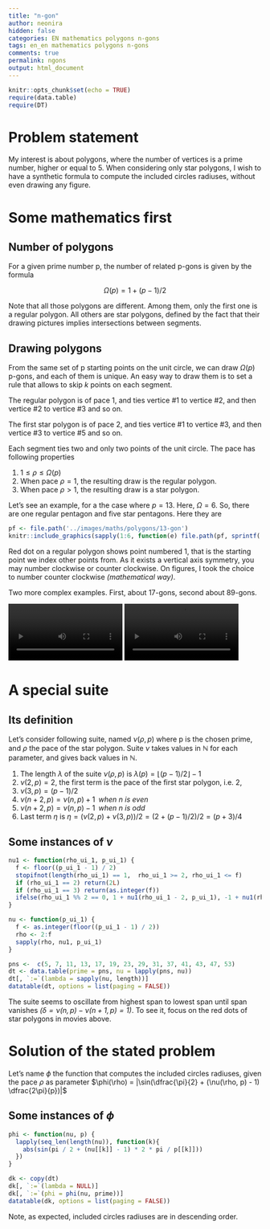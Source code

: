 ```yaml
---
title: "n-gon"
author: neonira
hidden: false
categories: EN mathematics polygons n-gons
tags: en_en mathematics polygons n-gons
comments: true
permalink: ngons
output: html_document
---
```


```r
knitr::opts_chunk$set(echo = TRUE)
require(data.table)
require(DT)
```

# Problem statement

My interest is about polygons, where the number of vertices is a prime number, higher or equal to 5. 
When considering only star polygons, I wish to have a synthetic formula to compute the included circles radiuses, without even drawing any figure.  

# Some mathematics first

## Number of polygons

For a given prime number p, the number of related p-gons is given by the formula

$$ \Omega(p) =  1 + (p - 1) / 2 $$

Note that all those polygons are different.  Among them, only the first one is a regular polygon. All others are star polygons, defined by the fact that their drawing pictures implies intersections between segments. 

## Drawing polygons

From the same set of p starting points on the unit circle, we can draw $\Omega(p)$ p-gons, and each of them is unique. An easy way to draw them is to set a rule that allows to skip $k$ points on each segment. 

The regular polygon is of pace 1, and ties vertice #1 to vertice #2, and then vertice #2 to vertice #3 and so on. 

The first star polygon is of pace 2, and ties vertice #1 to vertice #3, and then vertice #3 to vertice #5 and so on. 

Each segment ties two and only two points of the unit circle. The pace has following properties

1. $1 \leqslant \rho \leqslant \Omega(p)$
1. When pace $\rho = 1$, the resulting draw is the regular polygon.
1. When pace $\rho \gt 1$, the resulting draw is a star polygon. 


Let's see an example, for a the case where $p = 13$. Here, $\Omega = 6$. So, there are one regular pentagon and five star pentagons. Here they are 

```r
pf <- file.path('../images/maths/polygons/13-gon')
knitr::include_graphics(sapply(1:6, function(e) file.path(pf, sprintf('graph-%03d.png', e))))
```

Red dot on a regular polygon shows point numbered 1, that is the starting point we index other points from. As it exists a vertical axis symmetry, you may number clockwise or counter clockwise. On figures, I took the choice to number counter clockwise <cite class='comment'>(mathematical way)</cite>. 

Two more complex examples. First, about 17-gons, second about 89-gons.

<video width="45%" controls>
  <source src="../images/maths/polygons/video/17-gon.mp4" type="video/mp4">
</video>
<video width="45%" controls>
  <source src="../images/maths/polygons/video/89-gon.mp4" type="video/mp4">
</video>

# A special suite

## Its definition 

Let's consider following suite, named $\nu(\rho, p)$ where p is the chosen prime, and $\rho$ the pace of the star polygon. Suite $\nu$ takes values in &#x2115; for each parameter, and gives back values in &#x2115;. 

1. The length $\lambda$ of the suite $\nu(\rho, p)$ is $\lambda(p) = \lfloor (p - 1) / 2 \rfloor - 1$
1. $\nu(2, p) = 2$, the first term is the pace of the first star polygon, i.e. 2, 
1. $\nu(3, p) = (p - 1) / 2$ 
1. $\nu(n + 2, p) = \nu(n, p) + 1\;\;when\:n\:is\:even$
1. $\nu(n + 2, p) = \nu(n, p) -1\;\;when\:n\:is\:odd$
1. Last term $\eta$ is $\eta = (\nu(2, p) + \nu(3, p)) / 2 = (2 + ( p - 1) / 2) / 2 = (p + 3) / 4$


## Some instances of $\nu$

```r

nu1 <- function(rho_ui_1, p_ui_1) {
  f <- floor((p_ui_1 - 1) / 2)
  stopifnot(length(rho_ui_1) == 1,  rho_ui_1 >= 2, rho_ui_1 <= f)
  if (rho_ui_1 == 2) return(2L)
  if (rho_ui_1 == 3) return(as.integer(f))
  ifelse(rho_ui_1 %% 2 == 0, 1 + nu1(rho_ui_1 - 2, p_ui_1), -1 + nu1(rho_ui_1 - 2, p_ui_1))
}

nu <- function(p_ui_1) {
  f <- as.integer(floor((p_ui_1 - 1) / 2))
  rho <- 2:f
  sapply(rho, nu1, p_ui_1)
}

pns <-  c(5, 7, 11, 13, 17, 19, 23, 29, 31, 37, 41, 43, 47, 53)
dt <- data.table(prime = pns, nu = lapply(pns, nu))
dt[, `:=`(lambda = sapply(nu, length))]
datatable(dt, options = list(paging = FALSE))
```


The suite seems to oscillate from highest span to lowest span until span vanishes <cite class='comment'>($\delta = \nu(n, p) - \nu(n + 1, p) = 1$)</cite>. To see it, focus on the red dots of star polygons in movies above. 

# Solution of the stated problem

Let's name $\phi$ the function that computes the included circles radiuses, given the pace $\rho$ as parameter $\phi(\rho) = |\sin(\dfrac{\pi}{2} + (\nu(\rho, p) - 1) \dfrac{2\pi}{p})|$

## Some instances of $\phi$

```r

phi <- function(nu, p) {
  lapply(seq_len(length(nu)), function(k){
    abs(sin(pi / 2 + (nu[[k]] - 1) * 2 * pi / p[[k]]))
  })
}

dk <- copy(dt)
dk[, `:=`(lambda = NULL)]
dk[, `:=`(phi = phi(nu, prime))]
datatable(dk, options = list(paging = FALSE))
```

Note, as expected, included circles radiuses are in descending order. 
